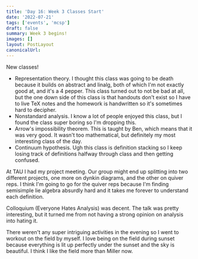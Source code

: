 ```yaml
---
title: 'Day 16: Week 3 Classes Start'
date: '2022-07-21'
tags: ['events', 'mcsp']
draft: false
summary: Week 3 begins!
images: []
layout: PostLayout
canonicalUrl:
---
```


New classes!

- Representation theory. I thought this class was going to be death because it builds on abstract and linalg, both of which I'm not exactly good at, and it's a 4 pepper. This class turned out to not be bad at all, but the one down side of this class is that handouts don't exist so I have to live TeX notes and the homework is handwritten so it's sometimes hard to decipher.
- Nonstandard analysis. I know a lot of people enjoyed this class, but I found the class super boring so I'm dropping this.
- Arrow's impossibility theorem. This is taught by Ben, which means that it was very good. It wasn't too mathematical, but definitely my most interesting class of the day.
- Continuum hypothesis. Ugh this class is definition stacking so I keep losing track of definitions halfway through class and then getting confused.

At TAU I had my project meeting. Our group might end up splitting into two different projects, one more on dynkin diagrams, and the other on quiver reps. I think I'm going to go for the quiver reps because I'm finding semisimple lie algebra absurdly hard and it takes me forever to understand each definition.

Colloquium (Everyone Hates Analysis) was decent. The talk was pretty interesting, but it turned me from not having a strong opinion on analysis into hating it.

There weren't any super intriguing activities in the evening so I went to workout on the field by myself. I love being on the field during sunset because everything is lit up perfectly under the sunset and the sky is beautiful. I think I like the field more than Miller now.

